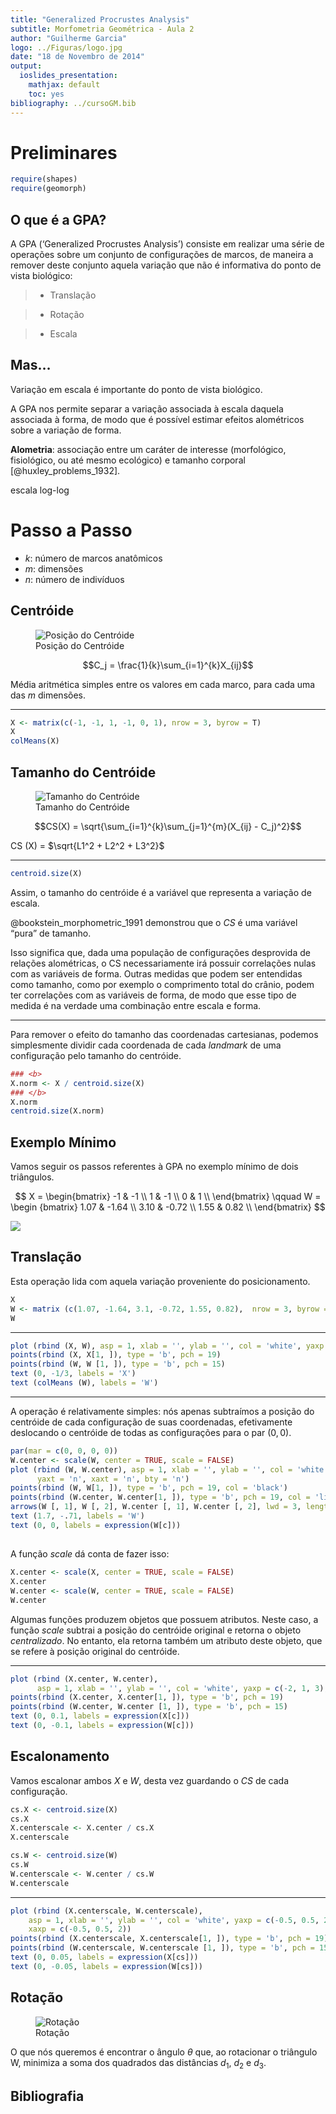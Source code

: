 ```yaml
---
title: "Generalized Procrustes Analysis"
subtitle: Morfometria Geométrica - Aula 2
author: "Guilherme Garcia"
logo: ../Figuras/logo.jpg
date: "18 de Novembro de 2014"
output:
  ioslides_presentation: 
    mathjax: default
    toc: yes
bibliography: ../cursoGM.bib
---
```


# Preliminares

```r
require(shapes)
require(geomorph)
```

## O que é a GPA? 

A GPA ('Generalized Procrustes Analysis') consiste em realizar uma série de
operações sobre um conjunto de configurações de marcos, de maneira a remover deste
conjunto aquela variação que não é informativa do ponto de vista biológico:

> - Translação

> - Rotação

> - Escala

## Mas... {.build}

Variação em escala é importante do ponto de vista biológico.

A GPA nos permite separar a variação associada à escala daquela
associada à forma, de modo que é possível estimar efeitos alométricos
sobre a variação de forma.

**Alometria**: associação entre um caráter de interesse (morfológico, fisiológico,
ou até mesmo ecológico) e tamanho corporal [@huxley_problems_1932].

<div class='notes'>

escala log-log

</div>

# Passo a Passo 

* $k$: número de marcos anatômicos
* $m$: dimensões
* $n$: número de indivíduos

## Centróide {.flexbox .vcenter .hcenter}

![Posição do Centróide](centroid.jpg)

$$C_j = \frac{1}{k}\sum_{i=1}^{k}X_{ij}$$

<div class='notes'>
Média aritmética simples entre os valores em cada marco,
para cada uma das $m$ dimensões.
</div>

----

```r
X <- matrix(c(-1, -1, 1, -1, 0, 1), nrow = 3, byrow = T)
X
colMeans(X)
```

## Tamanho do Centróide {.flexbox .vcenter .hcenter}

![Tamanho do Centróide](centroidsize.jpg)

$$CS(X) = \sqrt{\sum_{i=1}^{k}\sum_{j=1}^{m}(X_{ij} - C_j)^2}$$

<div class='notes'>
CS (X) = $\sqrt{L1^2 + L2^2 + L3^2}$
</div>

----

```r
centroid.size(X)
```

Assim, o tamanho do centróide é a variável
que representa a variação de escala.

@bookstein_morphometric_1991 demonstrou que o $CS$ é uma variável
"pura" de tamanho.

<div class='notes'>

Isso significa que, dada uma população de configurações desprovida de
relações alométricas, o CS necessariamente irá possuir correlações
nulas com as variáveis de forma. Outras medidas que podem ser
entendidas como tamanho, como por exemplo o comprimento total do
crânio, podem ter correlações com as variáveis de forma, de modo que
esse tipo de medida é na verdade uma combinação entre escala e forma. 

</div>

----

Para remover o efeito do tamanho das coordenadas cartesianas,
podemos simplesmente dividir cada coordenada de cada *landmark*
de uma configuração pelo tamanho do centróide.

```r
### <b>
X.norm <- X / centroid.size(X)
### </b>
X.norm
centroid.size(X.norm)
```


<div class='columns-2'>

## Exemplo Mínimo {.smaller .build}

Vamos seguir os passos referentes à GPA no exemplo mínimo de dois
triângulos.

$$
X = \begin{bmatrix}
	-1 & -1 \\
	1 & -1 \\
	0 & 1 \\
	\end{bmatrix}
\qquad	
W = \begin {bmatrix}
	1.07 & -1.64 \\
	3.10 & -0.72 \\
	1.55 & 0.82 \\
	\end{bmatrix}
$$
	
<div class='centered'>
![](twotri.jpg)
</div>

## Translação {.smaller .build}

Esta operação lida com aquela variação proveniente do
posicionamento.

```r
X
W <- matrix (c(1.07, -1.64, 3.1, -0.72, 1.55, 0.82),  nrow = 3, byrow = TRUE)
W
```

---

<div class='centered'>

```r
plot (rbind (X, W), asp = 1, xlab = '', ylab = '', col = 'white', yaxp = c(-2, 1, 3))
points(rbind (X, X[1, ]), type = 'b', pch = 19)
points(rbind (W, W [1, ]), type = 'b', pch = 15)
text (0, -1/3, labels = 'X')
text (colMeans (W), labels = 'W')
```

</div>

---

A operação é relativamente simples: nós apenas subtraímos a posição do
centróide de cada configuração de suas coordenadas, efetivamente
deslocando o centróide de todas as configurações para o par $(0, 0)$.

<div class='centered'>
```r
par(mar = c(0, 0, 0, 0))
W.center <- scale(W, center = TRUE, scale = FALSE)
plot (rbind (W, W.center), asp = 1, xlab = '', ylab = '', col = 'white',
      yaxt = 'n', xaxt = 'n', bty = 'n')
points(rbind (W, W[1, ]), type = 'b', pch = 19, col = 'black')
points(rbind (W.center, W.center[1, ]), type = 'b', pch = 19, col = 'lightgrey')
arrows(W [, 1], W [, 2], W.center [, 1], W.center [, 2], lwd = 3, length = 0.15)
text (1.7, -.71, labels = 'W')
text (0, 0, labels = expression(W[c]))
```
</div>

## {.smaller}

A função *scale* dá conta de fazer isso:

```r
X.center <- scale(X, center = TRUE, scale = FALSE)
X.center
W.center <- scale(W, center = TRUE, scale = FALSE)
W.center
```

<div class='notes'>

Algumas funções produzem objetos que possuem atributos. Neste caso, a
função *scale* subtrai a posição do centróide original e retorna o
objeto *centralizado*. No entanto, ela retorna também um atributo
deste objeto, que se refere à posição original do centróide.

</div>

---

<div class='centered'>

```r
plot (rbind (X.center, W.center),
	  asp = 1, xlab = '', ylab = '', col = 'white', yaxp = c(-2, 1, 3), xaxp = c(-1, 1, 2))
points(rbind (X.center, X.center[1, ]), type = 'b', pch = 19)
points(rbind (W.center, W.center [1, ]), type = 'b', pch = 15)
text (0, 0.1, labels = expression(X[c]))
text (0, -0.1, labels = expression(W[c]))
```

</div>

## Escalonamento {.smaller .build}

Vamos escalonar ambos $X$ e $W$, desta vez guardando o $CS$ de cada configuração.

<div class='columns-2'>

```r
cs.X <- centroid.size(X)
cs.X
X.centerscale <- X.center / cs.X
X.centerscale
```

```r
cs.W <- centroid.size(W)
cs.W
W.centerscale <- W.center / cs.W
W.centerscale
```

</div>

---

<div class='centered'>

```r
plot (rbind (X.centerscale, W.centerscale),
	asp = 1, xlab = '', ylab = '', col = 'white', yaxp = c(-0.5, 0.5, 2),
	xaxp = c(-0.5, 0.5, 2))
points(rbind (X.centerscale, X.centerscale[1, ]), type = 'b', pch = 19)
points(rbind (W.centerscale, W.centerscale [1, ]), type = 'b', pch = 15)
text (0, 0.05, labels = expression(X[cs]))
text (0, -0.05, labels = expression(W[cs]))
```

</div>

## Rotação

<div class='columns-2'>

<div class='centered'>
![Rotação](rotation.jpg)
</div>

O que nós queremos é encontrar o ângulo $\theta$ que, ao rotacionar o
triângulo W, minimiza a soma dos quadrados das distâncias $d_1$, $d_2$
e $d_3$.

</div>

## Bibliografia {.smaller}

